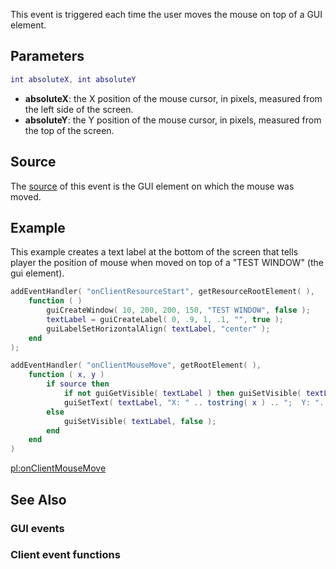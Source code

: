 {{Client event}}
 
This event is triggered each time the user moves the mouse on top of a GUI element.

==Parameters== 
<syntaxhighlight lang="lua">
int absoluteX, int absoluteY
</syntaxhighlight> 
* '''absoluteX''':  the X position of the mouse cursor, in pixels, measured from the left side of the screen.
* '''absoluteY''':  the Y position of the mouse cursor, in pixels, measured from the top of the screen.
==Source==
The [[/event_system#Event_source.md|source]] of this event is the GUI element on which the mouse was moved.

==Example==
This example creates a text label at the bottom of the screen that tells player the position of mouse when moved on top of a "TEST WINDOW" (the gui element).
<syntaxhighlight lang="lua">
addEventHandler( "onClientResourceStart", getResourceRootElement( ),
    function ( )
        guiCreateWindow( 10, 200, 200, 150, "TEST WINDOW", false );
        textLabel = guiCreateLabel( 0, .9, 1, .1, "", true );
        guiLabelSetHorizontalAlign( textLabel, "center" );
    end
);

addEventHandler( "onClientMouseMove", getRootElement( ),
    function ( x, y )
        if source then
            if not guiGetVisible( textLabel ) then guiSetVisible( textLabel, true ) end
            guiSetText( textLabel, "X: " .. tostring( x ) .. ";  Y: ".. tostring( y ) )
        else
            guiSetVisible( textLabel, false );
        end
    end
)
</syntaxhighlight>

[[/pl:onClientMouseMove.md|pl:onClientMouseMove]]

==See Also==
===GUI events===
{{GUI_events}}
===Client event functions===
{{Client_event_functions}}